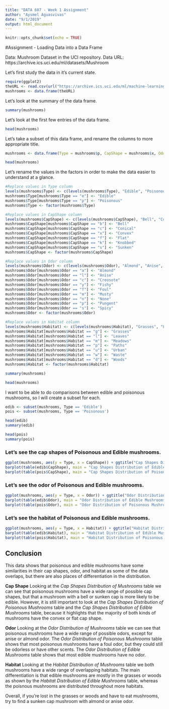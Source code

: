 ```yaml
---
title: "DATA 607 - Week 1 Assignment"
author: "Aysmel Aguasvivas"
date: "9/1/2019"
output: html_document
---
```


```r
knitr::opts_chunk$set(echo = TRUE)
```

#Assignment - Loading Data into a Data Frame

Data: Mushroom Dataset in the UCI repository.
Data URL: https://archive.ics.uci.edu/ml/datasets/Mushroom


Let's first study the data in it's current state.
```r
require(ggplot2)
theURL <- read.csv(url("https://archive.ics.uci.edu/ml/machine-learning-databases/mushroom/agaricus-lepiota.data"))
mushrooms <- data.frame(theURL)
```

Let's look at the summary of the data frame.
```r
summary(mushrooms)
```

Let's look at the first few entries of the data frame.
```r
head(mushrooms)
```

Let's take a subset of this data frame, and rename the columns to more appropriate title.
```r
mushrooms <- data.frame(Type = mushrooms$p, CapShape = mushrooms$x, Odor = mushrooms$p.1, Habitat = mushrooms$u)

head(mushrooms)
```

Let's rename the values in the factors in order to make the data easier to understand at a glance.
```r
#Replace values in Type column
levels(mushrooms$Type) <- c(levels(mushrooms$Type), "Edible", "Poisonous")
mushrooms$Type[mushrooms$Type == "e"] <- "Edible"
mushrooms$Type[mushrooms$Type == "p"] <- "Poisonous"
mushrooms$Type <- factor(mushrooms$Type)

#Replace values in CapShape column
levels(mushrooms$CapShape) <- c(levels(mushrooms$CapShape), "Bell", "Conical", "Convex", "Flat", "Knobbed", "Sunken")
mushrooms$CapShape[mushrooms$CapShape == "b"] <- "Bell"
mushrooms$CapShape[mushrooms$CapShape == "c"] <- "Conical"
mushrooms$CapShape[mushrooms$CapShape == "x"] <- "Convex"
mushrooms$CapShape[mushrooms$CapShape == "f"] <- "Flat"
mushrooms$CapShape[mushrooms$CapShape == "k"] <- "Knobbed"
mushrooms$CapShape[mushrooms$CapShape == "s"] <- "Sunken"
mushrooms$CapShape <- factor(mushrooms$CapShape)

#Replace values in Odor column
levels(mushrooms$Odor) <- c(levels(mushrooms$Odor), "Almond", "Anise", "Creosote", "Fishy", "Foul", "Musty", "None", "Pungent", "Spicy")
mushrooms$Odor[mushrooms$Odor == "a"] <- "Almond"
mushrooms$Odor[mushrooms$Odor == "l"] <- "Anise"
mushrooms$Odor[mushrooms$Odor == "c"] <- "Creosote"
mushrooms$Odor[mushrooms$Odor == "y"] <- "Fishy"
mushrooms$Odor[mushrooms$Odor == "f"] <- "Foul"
mushrooms$Odor[mushrooms$Odor == "m"] <- "Musty"
mushrooms$Odor[mushrooms$Odor == "n"] <- "None"
mushrooms$Odor[mushrooms$Odor == "p"] <- "Pungent"
mushrooms$Odor[mushrooms$Odor == "s"] <- "Spicy"
mushrooms$Odor <- factor(mushrooms$Odor)

#Replace values in Habitat column
levels(mushrooms$Habitat) <- c(levels(mushrooms$Habitat), "Grasses", "Leaves", "Meadows", "Paths", "Urban", "Waste", "Woods")
mushrooms$Habitat[mushrooms$Habitat == "g"] <- "Grasses"
mushrooms$Habitat[mushrooms$Habitat == "l"] <- "Leaves"
mushrooms$Habitat[mushrooms$Habitat == "m"] <- "Meadows"
mushrooms$Habitat[mushrooms$Habitat == "p"] <- "Paths"
mushrooms$Habitat[mushrooms$Habitat == "u"] <- "Urban"
mushrooms$Habitat[mushrooms$Habitat == "w"] <- "Waste"
mushrooms$Habitat[mushrooms$Habitat == "d"] <- "Woods"
mushrooms$Habitat <- factor(mushrooms$Habitat)

summary(mushrooms)
```

```r
head(mushrooms)
```

I want to be able to do comparisons between edible and poisonous mushrooms, so I will create a subset for each.
```r
edib <- subset(mushrooms, Type == 'Edible')
pois <- subset(mushrooms, Type == 'Poisonous')
```

```r
head(edib)
summary(edib)
```

```r
head(pois)
summary(pois)
```

### Let's see the cap shapes of Poisonous and Edible mushrooms.
```r
ggplot(mushrooms, aes(y = Type, x = CapShape)) + ggtitle("Cap Shapes Distribution of Mushrooms") + geom_boxplot()
barplot(table(edib$CapShape), main = "Cap Shapes Distribution of Edible Mushrooms")
barplot(table(pois$CapShape), main = "Cap Shapes Distribution of Poisonous Mushrooms")
```

### Let's see the odor of Poisonous and Edible mushrooms.
```r
ggplot(mushrooms, aes(y = Type, x = Odor)) + ggtitle("Odor Distribution of Mushrooms") + geom_boxplot()
barplot(table(edib$Odor), main = "Odor Distribution of Edible Mushrooms")
barplot(table(pois$Odor), main = "Odor Distribution of Poisonous Mushrooms")
```


### Let's see the habitat of Poisonous and Edible mushrooms.
```r
ggplot(mushrooms, aes(y = Type, x = Habitat)) + ggtitle("Habitat Distribution of Mushrooms") + geom_boxplot()
barplot(table(edib$Habitat), main = "Habitat Distribution of Edible Mushrooms")
barplot(table(pois$Habitat), main = "Habitat Distribution of Poisonous Mushrooms")
```


## Conclusion
This data shows that poisonous and edible mushrooms have some similarities in their cap shapes, odor, and habitat as some of the data overlaps, but there are also places of differentiation in the distribution.

**Cap Shape** Looking at the *Cap Shapes Distribution of Mushrooms* table we can see that poisonous mushrooms have a wide range of possible cap shapes, but that a mushroom with a bell or sunken cap is more likely to be edible. However, it is still important to look at the *Cap Shapes Distribution of Poisonous Mushrooms* table and the *Cap Shapes Distribution of Edible Mushrooms* table, because it highlights that the majority of both kinds of mushrooms have the convex or flat cap shape.

**Odor** Looking at the *Odor Distribution of Mushrooms* table we can see that poisonous mushrooms have a wide range of possible odors, except for anise or almond odor. The *Odor Distribution of Poisonous Mushrooms* table shows that most poisonous mushrooms have a foul odor, but they could still be odorless or have other scents. The *Odor Distribution of Edible Mushrooms* table shows that most edible mushrooms have no odor.

**Habitat** Looking at the *Habitat Distribution of Mushrooms* table we both mushrooms have a wide range of overlapping habitats. The main differentiation is that edible mushrooms are mostly in the grasses or woods as shown by the *Habitat Distribution of Edible Mushrooms* table, whereas the poisnous mushrooms are distributed throughout more habitats.


Overall, if you're lost in the grasses or woods and have to eat mushrooms, try to find a sunken cap mushroom with almond or anise odor.